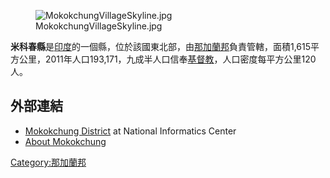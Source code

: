 [[Image:MokokchungVillageSkyline.jpg|right]]

'''米科春縣'''是[[印度|印度]]的一個縣，位於該國東北部，由[[那加蘭邦|那加蘭邦]]負責管轄，面積1,615平方公里，2011年人口193,171，九成半人口信奉[[基督教|基督教]]，人口密度每平方公里120人。

==外部連結==
* [https://web.archive.org/web/20180628225222/http://mokokchung.nic.in/index.html Mokokchung District] at National Informatics Center
* [https://web.archive.org/web/20110804233940/http://www.voiceofbharat.org/districts/mokokchung.asp About Mokokchung]

{{India-geo-stub}}
[[Category:那加蘭邦|Category:那加蘭邦]]